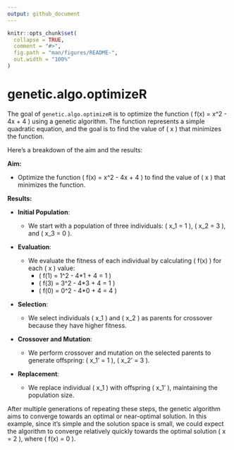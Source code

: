 ---
output: github_document
---

<!-- README.md is generated from README.Rmd. Please edit that file -->

```{r, include = FALSE}
knitr::opts_chunk$set(
  collapse = TRUE,
  comment = "#>",
  fig.path = "man/figures/README-",
  out.width = "100%"
)
```

# genetic.algo.optimizeR

<!-- badges: start -->
<!-- badges: end -->

The goal of `genetic.algo.optimizeR` is to optimize the function \( f(x) = x^2 - 4x + 4 \) using a genetic algorithm. The function represents a simple quadratic equation, and the goal is to find the value of \( x \) that minimizes the function.

Here's a breakdown of the aim and the results:

**Aim:**

- Optimize the function \( f(x) = x^2 - 4x + 4 \) to find the value of \( x \) that minimizes the function.

**Results:**

- **Initial Population**:

  - We start with a population of three individuals: \( x_1 = 1 \), \( x_2 = 3 \), and \( x_3 = 0 \).
<br>
- **Evaluation**:

  - We evaluate the fitness of each individual by calculating \( f(x) \) for each \( x \) value:
    - \( f(1) = 1^2 - 4*1 + 4 = 1 \)
    - \( f(3) = 3^2 - 4*3 + 4 = 1 \)
    - \( f(0) = 0^2 - 4*0 + 4 = 4 \)

- **Selection**:

  - We select individuals \( x_1 \) and \( x_2 \) as parents for crossover because they have higher fitness.

- **Crossover and Mutation**:

  - We perform crossover and mutation on the selected parents to generate offspring: \( x_1' = 1 \), \( x_2' = 3 \).

- **Replacement**:

  - We replace individual \( x_1 \) with offspring \( x_1' \), maintaining the population size.

After multiple generations of repeating these steps, the genetic algorithm aims to converge towards an optimal or near-optimal solution. In this example, since it's simple and the solution space is small, we could expect the algorithm to converge relatively quickly towards the optimal solution \( x = 2 \), where \( f(x) = 0 \).

